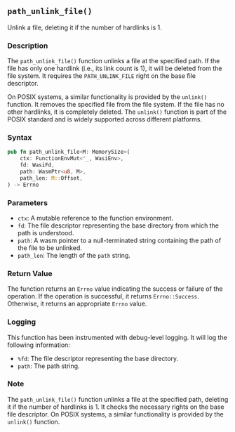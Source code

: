 ## `path_unlink_file()`

Unlink a file, deleting it if the number of hardlinks is 1.

### Description

The `path_unlink_file()` function unlinks a file at the specified path. If the file has only one hardlink (i.e., its link count is 1), it will be deleted from the file system. It requires the `PATH_UNLINK_FILE` right on the base file descriptor.

On POSIX systems, a similar functionality is provided by the `unlink()` function. It removes the specified file from the file system. If the file has no other hardlinks, it is completely deleted. The `unlink()` function is part of the POSIX standard and is widely supported across different platforms.

### Syntax

```rust
pub fn path_unlink_file<M: MemorySize>(
    ctx: FunctionEnvMut<'_, WasiEnv>,
    fd: WasiFd,
    path: WasmPtr<u8, M>,
    path_len: M::Offset,
) -> Errno
```

### Parameters

- `ctx`: A mutable reference to the function environment.
- `fd`: The file descriptor representing the base directory from which the path is understood.
- `path`: A wasm pointer to a null-terminated string containing the path of the file to be unlinked.
- `path_len`: The length of the `path` string.

### Return Value

The function returns an `Errno` value indicating the success or failure of the operation. If the operation is successful, it returns `Errno::Success`. Otherwise, it returns an appropriate `Errno` value.

### Logging

This function has been instrumented with debug-level logging. It will log the following information:

- `%fd`: The file descriptor representing the base directory.
- `path`: The path string.

### Note

The `path_unlink_file()` function unlinks a file at the specified path, deleting it if the number of hardlinks is 1. It checks the necessary rights on the base file descriptor. On POSIX systems, a similar functionality is provided by the `unlink()` function.
